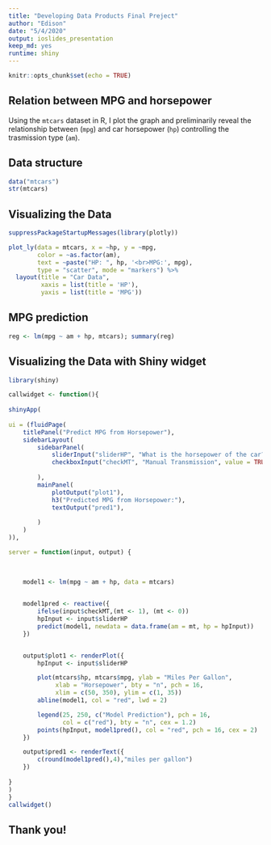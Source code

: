 ```yaml
---
title: "Developing Data Products Final Preject"
author: "Edison"
date: "5/4/2020"
output: ioslides_presentation
keep_md: yes
runtime: shiny
---
```


```r
knitr::opts_chunk$set(echo = TRUE)
```

## Relation between MPG and horsepower

Using the `mtcars` dataset in R, I plot the graph and preliminarily reveal the relationship
between (`mpg`) and car horsepower (`hp`) controlling the trasmission type (`am`).

## Data structure
```r
data("mtcars")
str(mtcars)
```

## Visualizing the Data

```r
suppressPackageStartupMessages(library(plotly))

plot_ly(data = mtcars, x = ~hp, y = ~mpg, 
        color = ~as.factor(am),
        text = ~paste("HP: ", hp, '<br>MPG:', mpg),
        type = "scatter", mode = "markers") %>%
  layout(title = "Car Data",
         xaxis = list(title = 'HP'),
         yaxis = list(title = 'MPG'))

```

## MPG prediction

```r
reg <- lm(mpg ~ am + hp, mtcars); summary(reg)
```

## Visualizing the Data with Shiny widget

```r
library(shiny)

callwidget <- function(){
  
shinyApp(
  
ui = (fluidPage(
    titlePanel("Predict MPG from Horsepower"),
    sidebarLayout(
        sidebarPanel(
            sliderInput("sliderHP", "What is the horsepower of the car?", 50, 335, value = 100),
            checkboxInput("checkMT", "Manual Transmission", value = TRUE),
            
        ),
        mainPanel(
            plotOutput("plot1"),
            h3("Predicted MPG from Horsepower:"),
            textOutput("pred1"),
            
        )
    )
)),

server = function(input, output) {
    
    
        
    model1 <- lm(mpg ~ am + hp, data = mtcars)


    model1pred <- reactive({
        ifelse(input$checkMT,(mt <- 1), (mt <- 0))
        hpInput <- input$sliderHP
        predict(model1, newdata = data.frame(am = mt, hp = hpInput))
    })


    output$plot1 <- renderPlot({
        hpInput <- input$sliderHP

        plot(mtcars$hp, mtcars$mpg, ylab = "Miles Per Gallon",
             xlab = "Horsepower", bty = "n", pch = 16,
             xlim = c(50, 350), ylim = c(1, 35))
        abline(model1, col = "red", lwd = 2)

        legend(25, 250, c("Model Prediction"), pch = 16,
               col = c("red"), bty = "n", cex = 1.2)
        points(hpInput, model1pred(), col = "red", pch = 16, cex = 2)
    })

    output$pred1 <- renderText({
        c(round(model1pred(),4),"miles per gallon")
    })
    
}
)
}
callwidget()
```



## Thank you!
